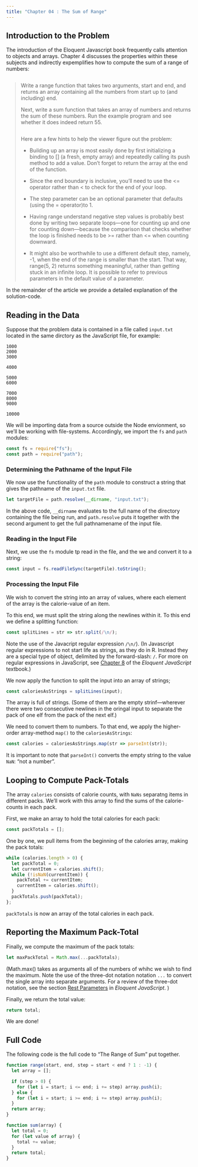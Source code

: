 ```yaml
---
title: "Chapter 04 : The Sum of Range"
---
```


## Introduction to the Problem

The introduction of the Eloquent Javascript book frequently calls attention to objects and arrays. Chapter 4 discusses the properties within these subjects and indirectly expemplifies how to compute the sum of a range of numbers:

```{filename="console.log(sum(range(1, 10)));"}
```


<blockquote>
Write a range function that takes two arguments, start and end, and returns an array containing all the numbers from start up to (and including) end.

Next, write a sum function that takes an array of numbers and returns the sum of these numbers. Run the example program and see whether it does indeed return 55.
```

```
Here are a few hints to help the viewer figure out the problem:

* Building up an array is most easily done by first initializing a binding to [] (a fresh, empty array) and repeatedly calling its push method to add a value. Don’t forget to return the array at the end of the function.

* Since the end boundary is inclusive, you’ll need to use the <= operator rather than < to check for the end of your loop.

* The step parameter can be an optional parameter that defaults (using the = operator)to 1.

* Having range understand negative step values is probably best done by writing two separate loops—one for counting up and one for counting down—because the comparison that checks whether the loop is finished needs to be >= rather than <= when counting downward.

* It might also be worthwhile to use a different default step, namely, -1, when the end of the range is smaller than the start. That way, range(5, 2) returns something meaningful, rather than getting stuck in an infinite loop. It is possible to refer to previous parameters in the default value of a parameter.


</blockquote>

In the remainder of the article we provide a detailed explanation of the solution-code.

## Reading in the Data

Suppose that the problem data is contained in a file called `input.txt` located in the same dirctory as the JavaScript file, for example:

```{filename="input.txt"}
1000
2000
3000

4000

5000
6000

7000
8000
9000

10000
```

We will be importing data from a source outside the Node envionment, so we'll be working with file-systems.  Accordingly, we import the `fs` and `path` modules:

```js
const fs = require("fs");
const path = require("path");
```

### Determining the Pathname of the Input File

We now use the functionality of the `path` module to construct a string that gives the pathname of the `input.txt` file.  

```.js
let targetFile = path.resolve(__dirname, "input.txt");
```

In the above code, `__dirname` evaluates to the full name of the directory containing the file being run, and `path.resolve` puts it together with the second argument
to get the full pathnamename of the input file.

### Reading in the Input File

Next, we use the `fs` module tp read in the file, and the we and convert it to a string:

```js
const input = fs.readFileSync(targetFile).toString();
```

### Processing the Input File

We wish to convert the string into an array of values, where each element of the array is the calorie-value of an item.

To this end, we must split the string along the newlines within it.  To this end we define a splitting function:

```js
const splitLines = str => str.split(/\n/);
```

Note the use of the Javacript regular expression `/\n/`).  (In Javascript regular expressions to not start life as strings, as they do in R.  Instead they are a special type of object, delimited by the forward-slash: `/`.  For more on regular expressions in JavaScript, see [Chapter 8](https://eloquentjavascript.net/09_regexp.html) of the *Eloquent JavaScript* textbook.)

We now apply the function to split the input into an array of strings;

```js
const caloriesAsStrings = splitLines(input);
```

The array is full of strings.  (Some of them are the empty strinf---wherever there were two consecutive newlines in the oringal input to separate the pack of one elf from the pack of the next elf.)

We need to convert them to numbers.  To that end, we apply the higher-order array-method `map()` to the `caloriesAsStrings`:

```js
const calories = caloriesAsStrings.map(str => parseInt(str));
```

It is important to note that `parseInt()` converts the empty string to the value `NaN`:  "not a number".

## Looping to Compute Pack-Totals

The array `calories` consists of calorie counts, with `NaNs` separatng items in different packs.  We'll work with this array to find the sums of the calorie-counts in each pack.

First, we make an array to hold the total calories for each pack:

```js
const packTotals = [];
```


One by one, we pull items from the beginning of the calories array, making the pack totals:

```js
while (calories.length > 0) {
  let packTotal = 0;
  let currentItem = calories.shift();
  while (!isNaN(currentItem)) {
    packTotal += currentItem;
    currentItem = calories.shift();
  }
  packTotals.push(packTotal);
};
```

`packTotals` is now an array of the total calories in each pack.

## Reporting the Maximum Pack-Total

Finally, we compute the maximum of the pack totals:

```js
let maxPackTotal = Math.max(...packTotals);
```

(Math.max() takes as arguments all of the numbers of whihc we wish to find the maximum.  Note the use of the three-dot notation notation `...` to convert the single array into separate arguments. For a review of the three-dot notation, see the section [Rest Parameters](https://eloquentjavascript.net/04_data.html#h_hX9DkIBp9y) in *Eloquent JavaScript*. )

Finally, we return the total value:

```js
return total;
```

We are done!

## Full Code

The following code is the full code to "The Range of Sum" put together.

```js
function range(start, end, step = start < end ? 1 : -1) {
  let array = [];

  if (step > 0) {
    for (let i = start; i <= end; i += step) array.push(i);
  } else {
    for (let i = start; i >= end; i += step) array.push(i);
  }
  return array;
}

function sum(array) {
  let total = 0;
  for (let value of array) {
    total += value;
  }
  return total;
}
```

